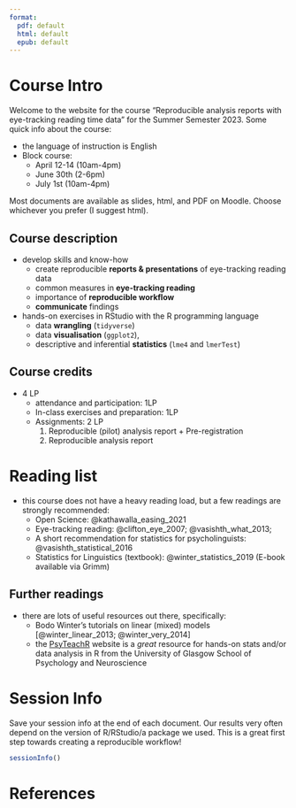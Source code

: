 ```yaml
---
format: 
  pdf: default
  html: default
  epub: default
---
```


# Course Intro {.unnumbered}

Welcome to the website for the course "Reproducible analysis reports with eye-tracking reading time data" for the Summer Semester 2023. Some quick info about the course:

-   the language of instruction is English
-   Block course:
    -   April 12-14 (10am-4pm)
    -   June 30th (2-6pm)
    -   July 1st (10am-4pm)
    
Most documents are available as slides, html, and PDF on Moodle. Choose whichever you prefer (I suggest html).

## Course description

- develop skills and know-how
  + create reproducible **reports & presentations** of eye-tracking reading data
  + common measures in **eye-tracking reading**
  + importance of **reproducible workflow**
  + **communicate** findings

- hands-on exercises in RStudio with the R programming language
  + data **wrangling** (`tidyverse`)
  + data **visualisation** (`ggplot2`), 
  + descriptive and inferential **statistics** (`lme4` and `lmerTest`)
  
## Course credits

- 4 LP
  + attendance and participation: 1LP
  + In-class exercises and preparation: 1LP
  + Assignments: 2 LP
    1. Reproducible (pilot) analysis report + Pre-registration
    2. Reproducible analysis report

# Reading list

-   this course does not have a heavy reading load, but a few readings are strongly recommended:
    -   Open Science: @kathawalla_easing_2021 
    -   Eye-tracking reading: @clifton_eye_2007; @vasishth_what_2013; 
    -   A short recommendation for statistics for psycholinguists: @vasishth_statistical_2016
    -   Statistics for Linguistics (textbook): @winter_statistics_2019 (E-book available via Grimm)

## Further readings

- there are lots of useful resources out there, specifically:
  + Bodo Winter's tutorials on linear (mixed) models [@winter_linear_2013; @winter_very_2014]
  + the [PsyTeachR](https://psyteachr.github.io/) website is a *great* resource for hands-on stats and/or data analysis in R from the University of Glasgow School of Psychology and Neuroscience
  

# Session Info {.unlisted .unnumbered visibility="uncounted"}

Save your session info at the end of each document. Our results very often depend on the version of R/RStudio/a package we used. This is a great first step towards creating a reproducible workflow!

```r
sessionInfo()
```

# References {.unlisted .unnumbered visibility="uncounted"}

::: {#refs custom-style="Bibliography"}
:::

